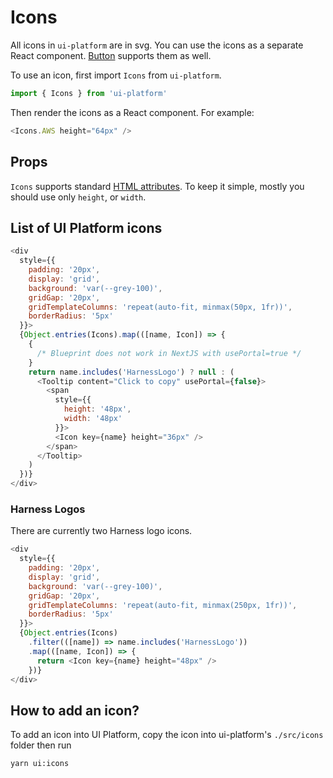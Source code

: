 # Icons

All icons in `ui-platform` are in svg. You can use the icons as a separate React component. [Button](/button) supports them as well.

To use an icon, first import `Icons` from `ui-platform`.

```js
import { Icons } from 'ui-platform'
```

Then render the icons as a React component. For example:

```js live=true
<Icons.AWS height="64px" />
```

## Props

`Icons` supports standard [HTML attributes](https://developer.mozilla.org/en-US/docs/Web/HTML/Attributes). To keep it simple, mostly you should use only `height`, or `width`.

## List of UI Platform icons

```js render=true
<div
  style={{
    padding: '20px',
    display: 'grid',
    background: 'var(--grey-100)',
    gridGap: '20px',
    gridTemplateColumns: 'repeat(auto-fit, minmax(50px, 1fr))',
    borderRadius: '5px'
  }}>
  {Object.entries(Icons).map(([name, Icon]) => {
    {
      /* Blueprint does not work in NextJS with usePortal=true */
    }
    return name.includes('HarnessLogo') ? null : (
      <Tooltip content="Click to copy" usePortal={false}>
        <span
          style={{
            height: '48px',
            width: '48px'
          }}>
          <Icon key={name} height="36px" />
        </span>
      </Tooltip>
    )
  })}
</div>
```

### Harness Logos

There are currently two Harness logo icons.

```js render=true
<div
  style={{
    padding: '20px',
    display: 'grid',
    background: 'var(--grey-100)',
    gridGap: '20px',
    gridTemplateColumns: 'repeat(auto-fit, minmax(250px, 1fr))',
    borderRadius: '5px'
  }}>
  {Object.entries(Icons)
    .filter(([name]) => name.includes('HarnessLogo'))
    .map(([name, Icon]) => {
      return <Icon key={name} height="48px" />
    })}
</div>
```

## How to add an icon?

To add an icon into UI Platform, copy the icon into ui-platform's `./src/icons` folder then run

```
yarn ui:icons
```
